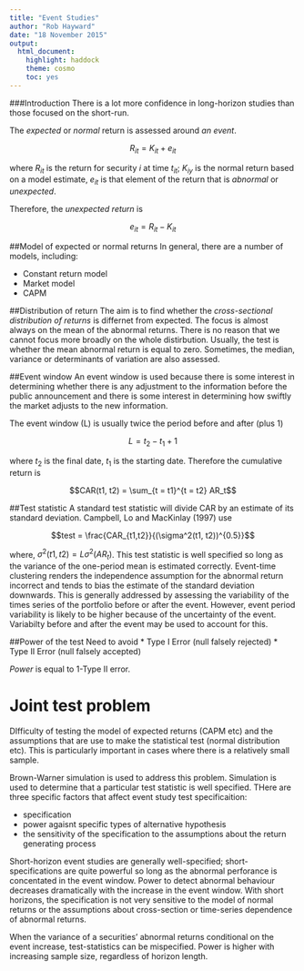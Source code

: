 ```yaml
---
title: "Event Studies"
author: "Rob Hayward"
date: "18 November 2015"
output: 
  html_document: 
    highlight: haddock
    theme: cosmo
    toc: yes
---
```

###Introduction
There is a lot more confidence in long-horizon studies than those focused on the short-run.  

The *expected* or *normal* return is assessed around *an event*. 

$$R_{it}  = K_{it} + e_{it}$$

where $R_{it}$ is the return for security $i$ at time $t_{it}$; $K_{iy}$ is the normal return based on a model estimate, $e_{it}$ is that element of the return that is *abnormal* or *unexpected*. 

Therefore, the *unexpected return* is 

$$e_{it} = R_{it} - K_{it}$$

##Model of expected or normal returns
In general, there are a number of models, including:

* Constant return model
* Market model
* CAPM

##Distribution of return
The aim is to find whether the *cross-sectional distribution of returns* is differnet from expected. The focus is almost always on the mean of the abnormal returns.  There is no reason that we cannot focus more broadly on the whole distirbution. Usually, the test is whether the mean abnormal return is equal to zero. Sometimes, the median, variance or determinants of variation are also assessed. 

##Event window
An event window is used because there is some interest in determining whether there is any adjustment to the information before the public announcement and there is some interest in determining how swiftly the market adjusts to the new information. 

The event window (L) is usually twice the period before and after (plus 1)

$$L = t_2 -t_1 + 1$$

where $t_2$ is the final date, $t_1$ is the starting date.  Therefore the cumulative return is 

$$CAR(t1, t2) = \sum_{t = t1}^{t = t2} AR_t$$

##Test statistic
A standard test statistic will divide CAR by an estimate of its standard deviation.  Campbell, Lo and MacKinlay (1997) use

$$test = \frac{CAR_{t1,t2}}{(\sigma^2(t1, t2))^{0.5}}$$

where, $\sigma^2(t1, t2) = L\sigma^2(AR_t)$. This test statistic is well specified so long as the variance of the one-period mean is estimated correctly. Event-time clustering renders the independence assumption for the abnormal return incorrect and tends to bias the estimate of the standard deviation downwards. This is generally addressed by assessing the variability of the times series of the portfolio before or after the event. However, event period variability is likely to be higher because of the uncertainty of the event. Variabilty before and after the event may be used to account for this. 

##Power of the test
Need to avoid
* Type I Error (null falsely rejected)
* Type II Error (null falsely accepted)

*Power* is equal to 1-Type II error. 

# Joint test problem
DIfficulty of testing the model of expected returns (CAPM etc) and the assumptions that are use to make the statistical test (normal distribution etc). This is particularly important in cases where there is a relatively small sample.  

Brown-Warner simulation is used to address this problem. Simulation is used to determine that a particular test statistic is well specified. THere are three specific factors that affect event study test specificaition:

* specification
* power agaisnt specific types of alternative hypothesis
* the sensitivity of the specification to the assumptions about the return generating process

Short-horizon event studies are generally well-specified; short-specifications are quite powerful so long as the abnormal perforance is concentated in the event window. Power to detect abnormal behaviour decreases dramatically with the increase in the event window. With short horizons, the specification is not very sensitive to the model of normal returns or the assumptions about cross-section or time-series dependence of abnormal returns. 

When the variance of a securities' abnormal returns  conditional on the event increase, test-statistics can be mispecified. Power is higher with increasing sample size, regardless of horizon length. 